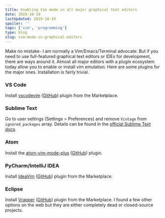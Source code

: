 ```yaml
---
title: Enabling Vim mode in all major graphical text editors
date: 2019-10-19
lastUpdated: 2019-10-19
spoiler: ''
tags: ['vim', 'programming']
type: blog
slug: vim-mode-in-graphical-editors
---
```


Make no mistake- I am normally a Vim/Emacs/Terminal advocate. But if you need to use full-featured graphical text editors or IDEs for development, there are ways around it. Almost all major editors with a plugin ecosystem today allow you to enable or install vim emulation. Here are some plugins for the major ones. Installation is fairly trivial.

### VS Code

Install [vscodevim](https://marketplace.visualstudio.com/items?itemName=vscodevim.vim) ([GitHub](https://github.com/VSCodeVim/Vim)) plugin from the Marketplace.

### Sublime Text

Go to user settings (Settings > Preferences) and remove `Vintage` from `ignored_packages` array.
Details can be found in the [official Sublime Text docs](https://www.sublimetext.com/docs/3/vintage.html).

### Atom

Install the [atom-vim-mode-plus](https://atom.io/packages/vim-mode-plus) ([GitHub](https://github.com/t9md/atom-vim-mode-plus)) plugin.

### PyCharm/IntelliJ IDEA

Install [IdeaVim](https://www.jetbrains.com/help/pycharm/using-product-as-the-vim-editor.html) ([GitHub](https://github.com/JetBrains/ideavim)) plugin from the Marketplace.

### Eclipse

Install [Vrapper](http://vrapper.sourceforge.net/home/) ([GitHub](https://github.com/vrapper/vrapper)) plugin from the Marketplace.
I found a few other options on the web but they are either completely dead or closed-source projects.
